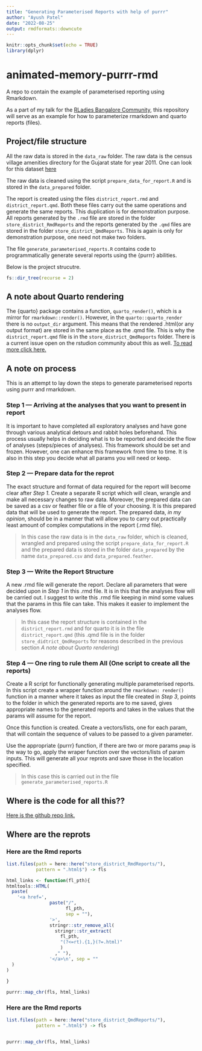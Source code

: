 ```yaml
---
title: "Generating Parameterised Reports with help of purrr"
author: "Ayush Patel"
date: "2022-08-25"
output: rmdformats::downcute
---
```


```r
knitr::opts_chunk$set(echo = TRUE)
library(dplyr)
```

# animated-memory-purrr-rmd
A repo to contain the example of parameterised reporting using Rmarkdown.

As a part of my talk for the [RLadies Bangalore Community](https://twitter.com/rladiesblr), this repository will serve as an example for how to parameterize rmarkdown and quarto reports (files).

## Project/file structure

All the raw data is stored in the `data_raw` folder. The raw data is the census village amenities directory for the Gujarat state for year 2011. One can look for this dataset [here](https://ndap.niti.gov.in/dataset/7121)

The raw data is cleaned using the script `prepare_data_for_report.R` and is stored in the `data_prepared` folder.

The report is created using the files `district_report.rmd` and `district_report.qmd`. Both these files carry out the same operations and generate the same reports. This duplication is for demonstration purpose. All reports generated by the `.rmd` file are stored in the folder `store_district_RmdReports` and the reports generated by the `.qmd` files are stored in the folder `store_district_QmdReports`. This is again is only for demonstration purpose, one need not make two folders.

The file `generate_parameterised_reports.R` contains code to programmatically generate several reports using the {purrr} abilities.

Below is the project strucutre.

```r
fs::dir_tree(recurse = 2)
```



## A note about Quarto rendering 

The {quarto} package contains a function, `quarto_render()`, which is a mirror for `rmarkdown::render()`. However, in the `quarto::quarto_render` there is no `output_dir` argument. This means that the rendered .html(or any output format) are stored in the same place as the .qmd file. This is why the `district_report.qmd` file is in the `store_district_QmdReports` folder. There is a current issue open on the rstudion community about this as well. [To read more click here.](https://community.rstudio.com/t/output-directory-in-quarto-cli-not-respected/143762/6)


## A note on process

This is an attempt to lay down the steps to generate parameterised reports using purrr and rmarkdown.

### Step 1 --- Arriving at the analyses that you want to present in report

It is important to have completed all exploratory analyses and have gone through various analytical detours and rabbit holes beforehand. This process usually helps in deciding what is to be reported and decide the flow of analyses (steps/pieces of analyses). This framework should be set and frozen. However, one can enhance this framework from time to time. It is also in this step you decide what all params you will need or keep.

### Step 2 --- Prepare data for the reprot

The exact structure and format of data required for the report will become clear after _Step 1_. Create a separate R script which will clean, wrangle and make all necessary changes to raw data. Moreover, the prepared data can be saved as a csv or feather file or a file of your choosing.  It is this prepared data that will be used to generate the report. The prepared data, _in my opinion_, should be in a manner that will allow you to carry out practically least amount of complex computations in the report (.rmd file).

>In this case the raw data is in the `data_raw` folder, which is cleaned, wrangled and prepared using the script `prepare_data_for_report.R` and the prepared data is stored in the folder `data_prepared` by the name `data_prepared.csv` and `data_prepared.feather`.

### Step 3 --- Write the Report Structure

A new .rmd file will generate the report. Declare all parameters that were decided upon in _Step 1_ in this .rmd file. It is in this that the analyses flow will be carried out. I suggest to write this .rmd file keeping in mind some values that the params in this file can take. This makes it easier to implement the analyses flow.

>In this case the report structure is contained in the `district_report.rmd` and for quarto it is in the file `district_report.qmd` (this .qmd file is in the folder `store_didtrict_QmdReports` for reasons described in the previous section _A note about Quarto rendering_)

### Step 4 --- One ring to rule them All (One script to create all the reports)

Create a R script for functionally generating multiple parameterised reports. In this script create a wrapper function around the `rmarkdown: render()` function in a manner where it takes as input the file created in _Step 3_, points to the folder in which the generated reports are to me saved, gives appropriate names to the generated reports and takes in the values that the params will assume for the report.

Once this function is created. Create a vectors/lists, one for each param, that will contain the sequence of values to be passed to a given parameter.

Use the appropriate {purrr} function, if there are two or more params `pmap` is the way to go, apply the wraper function over the vectors/lists of param inputs. This will generate all your reprots and save those in the location specified.

>In this case this is carried out in the file `generate_parameterised_reports.R`


## Where is the code for all this??

[Here is the github repo link.](https://github.com/AyushBipinPatel/ideal-chainsaw-purrr)

## Where are the reprots


### Here are the Rmd reports

```r

list.files(path = here::here("store_district_RmdReports/"),
           pattern = ".html$") -> fls

html_links <- function(fl_pth){
htmltools::HTML(
  paste(
    '<a href=',
                paste("/",
                      fl_pth,
                      sep = ""),
                '>',
                stringr::str_remove_all(
                  stringr::str_extract(
                    fl_pth,
                    "(?<=rt).{1,}(?=.html)"
                    )
                  ," "),
                '</a>\n', sep = ""
  )
)
 
}

purrr::map_chr(fls, html_links)
```


### Here are the Rmd reports

```r

list.files(path = here::here("store_district_QmdReports/"),
           pattern = ".html$") -> fls


purrr::map_chr(fls, html_links)
```

